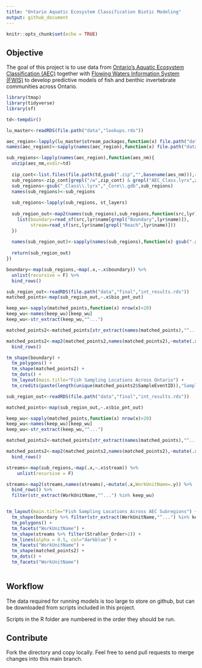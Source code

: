 ```yaml
---
title: "Ontario Aquatic Ecosystem Classification Biotic Modeling"
output: github_document
---
```


```r
knitr::opts_chunk$set(echo = TRUE)
```

## Objective

The goal of this project is to use data from [Ontario's Aquatic Ecosystem Classification (AEC)](https://geohub.lio.gov.on.ca/maps/mnrf::aquatic-ecosystem-classification-aec-for-ontario/about) together with [Flowing Waters Information System (FWIS)](https://www.comap.ca/fwis/) to develop predictive models of fish and benthic invertebrate communities across Ontario.

```r
library(tmap)
library(tidyverse)
library(sf)

td<-tempdir()

lu_master<-readRDS(file.path("data","lookups.rds"))

aec_region<-lapply(lu_master$stream_packages,function(x) file.path("data","raw","GIS",x))
names(aec_region)<-sapply(names(aec_region),function(x) file.path("data","raw","GIS",x))

sub_regions<-lapply(names(aec_region),function(aes_nm){
  unzip(aes_nm,exdir=td)
  
  zip_cont<-list.files(file.path(td,gsub(".zip","",basename(aes_nm))),recursive = T,full.names = T)
  sub_regions<-zip_cont[grepl("/w",zip_cont) & grepl("AEC_Class.lyrx",zip_cont)]
  sub_regions<-gsub("_Class\\.lyrx","_Core\\.gdb",sub_regions)
  names(sub_regions)<-sub_regions
  
  sub_regions<-lapply(sub_regions, st_layers)
  
  sub_region_out<-map2(names(sub_regions),sub_regions,function(src,lyr) {
    list(boundary=read_sf(src,lyr$name[grepl("Boundary",lyr$name)]),
         stream=read_sf(src,lyr$name[grepl("Reach",lyr$name)]))
  })
  
  names(sub_region_out)<-sapply(names(sub_regions),function(x) gsub(".gdb","",basename(x)))
  
  return(sub_region_out)
})

boundary<-map(sub_regions,~map(.x,~.x$boundary)) %>% 
  unlist(recursive = F) %>% 
  bind_rows()

sub_region_out<-readRDS(file.path("data","final","int_results.rds"))
matched_points<-map(sub_region_out,~.x$bio_pnt_out)

keep_wu<-sapply(matched_points,function(x) nrow(x)>20)
keep_wu<-names(keep_wu)[keep_wu]
keep_wu<-str_extract(keep_wu,"^...")

matched_points2<-matched_points[str_extract(names(matched_points),"^...") %in% keep_wu]

matched_points2<-map2(matched_points2,names(matched_points2),~mutate(.x,WorkUnitName=.y)) %>% 
  bind_rows()

tm_shape(boundary) +
  tm_polygons() +
  tm_shape(matched_points2) +
  tm_dots() +
  tm_layout(main.title="Fish Sampling Locations Across Ontario") +
  tm_credits(paste(length(unique(matched_points2$SampleEventID)),"Sampling events"))


```

```r

sub_region_out<-readRDS(file.path("data","final","int_results.rds"))

matched_points<-map(sub_region_out,~.x$bio_pnt_out)

keep_wu<-sapply(matched_points,function(x) nrow(x)>20)
keep_wu<-names(keep_wu)[keep_wu]
keep_wu<-str_extract(keep_wu,"^...")

matched_points2<-matched_points[str_extract(names(matched_points),"^...") %in% keep_wu]

matched_points2<-map2(matched_points2,names(matched_points2),~mutate(.x,WorkUnitName=.y)) %>% 
  bind_rows()

streams<-map(sub_regions,~map(.x,~.x$stream)) %>% 
    unlist(recursive = F) 

streams<-map2(streams,names(streams),~mutate(.x,WorkUnitName=.y)) %>% 
  bind_rows() %>% 
  filter(str_extract(WorkUnitName,"^...") %in% keep_wu)


tm_layout(main.title="Fish Sampling Locations Across AEC Subregions") +
  tm_shape(boundary %>% filter(str_extract(WorkUnitName,"^...") %in% keep_wu)) +
  tm_polygons() +
  tm_facets("WorkUnitName") +
  tm_shape(streams %>% filter(Strahler_Order>2)) +
  tm_lines(alpha = 0.5, col="darkblue") +
  tm_facets("WorkUnitName") +
  tm_shape(matched_points2) +
  tm_dots() +
  tm_facets("WorkUnitName") 
  

```

## Workflow

The data required for running models is too large to store on github, but can be downloaded from scripts included in this project.

Scripts in the R folder are numbered in the order they should be run. 

## Contribute

Fork the directory and copy locally. Feel free to send pull requests to merge changes into this main branch.


